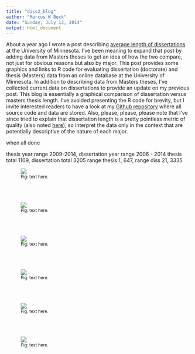 ```yaml
---
title: "diss2_blog"
author: "Marcus W Beck"
date: "Sunday, July 13, 2014"
output: html_document
---
```


About a year ago I wrote a post describing <a href='http://beckmw.wordpress.com/2013/04/15/how-long-is-the-average-dissertation/'>average length of dissertations</a> at the University of Minnesota.  I've been meaning to expand that post by adding data from Masters theses to get an idea of how the two compare, not just for obvious reasons but also by major.  This post provides some graphics and links to R code for evaluating dissertation (doctorate) and thesis (Masters) data from an online database at the University of Minnesota.  In addition to describing data from Masters theses, I've collected current data on dissertations to provide an update on my previous post.  This blog is essentially a graphical comparison of dissertation versus masters thesis length.  I've avoided presenting the R code for brevity, but I invite interested readers to have a look at my <a href='https://github.com/fawda123/diss_proc'>Github repository</a> where all source code and data are stored.  Also, please, please, please note that I've since tried to explain that dissertation length is a pretty pointless metric of quality (also noted <a href='http://sociologyatwork.org/learning-to-write-a-thesis-an-applied-sociology-perspective/'>here</a>), so interpret the data only in the context that are potentially descriptive of the nature of each major.

when all done

thesis year range 2009-2014, dissertation year range 2006 - 2014
thesis total 1109, dissertation total 3205
range thesis 1, 647, range diss 21, 3335

<figure><a href="http://fawda123.github.io/diss_proc/diss_plo.pdf" target="_blank"><img style="margin:0;padding:0;" src="https://raw.githubusercontent.com/fawda123/diss_proc/master/diss_counts.jpg"></a>
<figcaption><small>Fig: text here.</small></figcaption></figure>
<br></br>

<figure><a href="http://fawda123.github.io/diss_proc/thes_counts.pdf"><img style="margin:0;padding:0;" src="https://raw.githubusercontent.com/fawda123/diss_proc/master/thes_counts.jpg"></a>
<figcaption><small>Fig: text here.</small></figcaption></figure>
<br></br>

<figure><a href="http://fawda123.github.io/diss_proc/diss_plo.pdf"><img style="margin:0;padding:0;" src="https://raw.githubusercontent.com/fawda123/diss_proc/master/diss_plo.jpg"></a>
<figcaption><small>Fig: text here.</small></figcaption></figure>
<br></br>

<figure><a href="http://fawda123.github.io/diss_proc/thes_plo.pdf"><img style="margin:0;padding:0;" src="https://raw.githubusercontent.com/fawda123/diss_proc/master/thes_plo.jpg"></a>
<figcaption><small>Fig: text here.</small></figcaption></figure>
<br></br>

<figure><a href="http://fawda123.github.io/diss_proc/all_hist.pdf"><img style="margin:0;padding:0;" src="https://raw.githubusercontent.com/fawda123/diss_proc/master/all_hist.jpg"></a>
<figcaption><small>Fig: text here.</small></figcaption></figure>
<br></br>

<figure><a href="http://fawda123.github.io/diss_proc/all_plo.pdf"><img style="margin:0;padding:0;" src="https://raw.githubusercontent.com/fawda123/diss_proc/master/all_plo.jpg"></a>
<figcaption><small>Fig: text here.</small></figcaption></figure>
<br></br>